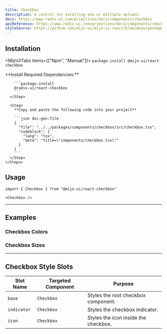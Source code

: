 ```yaml
---
title: Checkbox
description: A control for selecting one or multiple options.
docs: https://www.radix-ui.com/primitives/docs/components/checkbox
apiReference: https://www.radix-ui.com/primitives/docs/components/checkbox#api-reference
styleSource: https://github.com/mijn-ui/mijn-ui-react/blob/main/packages/theme/src/components/checkbox.ts
---
```


<ComponentPreview name="checkbox-example" />

## Installation

<MijnUITabs items={["Npm", "Manual"]}>
  <MijnUITabsContent value="Npm">
    ```package-install
    @mijn-ui/react-checkbox
    ```
  </MijnUITabsContent>

  <MijnUITabsContent value="Manual">
    <Steps>
      <Step>
        **Install Required Dependencies:**
      
        ```package-install
        @radix-ui/react-checkbox
        ```
      </Step>

      <Step>
        **Copy and paste the following code into your project**

        ```json doc-gen:file
        {
          "file": "../../packages/components/checkbox/src/checkbox.tsx",
          "codeblock": {
            "lang": "tsx",
            "meta": "title=\"components/checkbox.tsx\""
          }
        }
        ```
      </Step>
    </Steps>

  </MijnUITabsContent>
</MijnUITabs>

## Usage

```tsx
import { Checkbox } from "@mijn-ui/react-checkbox"
```

```tsx
<Checkbox />
```

---

## Examples

### Checkbox Colors

<ComponentPreview name="checkbox-colors" />

### Checkbox Sizes

<ComponentPreview name="checkbox-sizes" />

---

## Checkbox Style Slots

| **Slot Name** | **Targeted Component** | **Purpose**                          |
| ------------- | ---------------------- | ------------------------------------ |
| `base`        | `Checkbox`             | Styles the root checkbox component.  |
| `indicator`   | `Checkbox`             | Styles the checkbox indicator.       |
| `icon`        | `Checkbox`             | Styles the icon inside the checkbox. |
